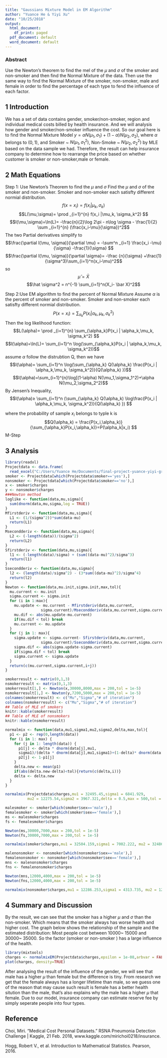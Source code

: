 ---
title: "Gaussians Mixture Model in EM Algorithm"
author: "Yuance He & Yiyi Xu"
date: "10/25/2018"
output:
  html_document:
    df_print: paged
  pdf_document: default
  word_document: default
---
### Abstract
Use the Newton's theorem to find the mel of the $\mu$ and $\sigma$ of the smoker and non-smoker and then find the Normal Mixture of the data. Then use the same way to find the Normal Mixture of the smoker, non-smoker, male and female in order to find the percentage of each type to fend the influence of each factor. 


## 1 Introduction 
We has a set of data contains gender, smoker/non-smoker, region and individual medical costs billed by health insurance. And we will analysis how gender and smoker/non-smoker influence the cost. 
So our goal here is to find the Normal Mixture Model $y= \alpha N(\mu_1,\sigma_1) + (1-\alpha) N(\mu_2,\sigma_2)$, where $\alpha$ belongs to $(0,1)$, and Smoker ~ $N(\mu_1,\sigma_1^2)$, Non-Smoke ~ $N(\mu_2,\sigma_2^2)$ by MLE based on the data sample we had. Therefore, the result can help insurance company to determine how to rearrange the price based on whether customer is smoker or non-smoker,male or female.   

## 2 Math Equations 
Step 1: Use Newton's Theorem to find the $\mu$ and $\sigma$
Find the $\mu$ and $\sigma$ of the smoker and non-smoker. Smoker and non-smoker each satisfty different normial distribution.
$$f(x=x_i)=  f(x_i | \mu_k, \sigma_k)$$
$$L(\mu,\sigma)= \prod _{i=1}^{n} f(x_i |\mu_k, \sigma_k^2)  $$
$$l(\mu,\sigma)=\ln(L)= -\frac{n}{2}\log 2\pi - n\log \sigma - \frac{1}{2} \sum _{i=1}^{n} (\frac{x_i-\mu}{\sigma})^2$$
The two Partial derivatives simplify to 
$$\frac{\partial l(\mu, \sigma)}{\partial \mu} = -\sum^n _{i=1} \frac{x_i -\mu}{\sigma} -\frac{1}{\sigma} $$
$$\frac{\partial l(\mu, \sigma)}{\partial \sigma}= -\frac {n}{\sigma} +\frac{1}{\sigma^3}\sum_{i=1}^n(x_i-\mu)^2$$
so
$$\hat \mu = \bar X$$
$$\hat \sigma^2 = n^{-1} \sum_{i=1}^n(X_i- \bar X)^2$$

Step 2:Use EM algorithm to find the percent of Normal Mixture
Assume $\alpha$ is the percent of smoker and non-smoker. Smoker and non-smoker each satisfty different normial distribution.
$$P(x=x_i)= \sum _{\alpha_k} P(x_i | \alpha_k,\mu_k, \sigma_k^2)$$
Then the log likelihood function:
$$L(\alpha)= \prod _{i=1}^{n} \sum_{\alpha_k}P(x_i | \alpha_k,\mu_k, \sigma_k^2)  $$
$$l(\alpha)=\ln(L)= \sum_{i=1}^n \log(\sum_{\alpha_k}P(x_i | \alpha_k,\mu_k, \sigma_k^2))$$
assume $\alpha$ follow the distrubtion Q, then we have
$$l(\alpha)= \sum_{i=1}^n \log(\sum_{\alpha_k} Q(\alpha_k) \frac{P(x_i | \alpha_k,\mu_k, \sigma_k^2)}{Q(\alpha_k) })$$
$$l(\alpha)=\sum_{i=1}^{n}\log[(1-\alpha) N(\mu_1,\sigma_1^2)+\alpha N(\mu_2,\sigma_2^2)$$
By Jensen's Inequality, 
$$l(\alpha)≥ \sum_{i=1}^n (\sum_{\alpha_k} Q(\alpha_k) \log\frac{P(x_i | \alpha_k,\mu_k, \sigma_k^2)}{Q(\alpha_k) }) $$

where the probability of sample $x_i$ belongs to typle k is 
$$Q(\alpha_k) = \frac{P(x_i,\alpha_k)}{\sum_{\alpha_k}P(x_i,\alpha_k)}=P(\alpha_k|x_i) $$
M-Step 
\begin{align}
\begin{aligned}

f&=\sum_{i=1}^{m} \sum_{j=1}^{k} Q_i(\alpha=j) \log\frac{P(x_i | \alpha=j)}{Q(\alpha=j) }\\
&=\sum_{i=1}^{m} \sum_{j=1}^{k} Q_i(\alpha=j) \log\frac{P(x_i) P(\alpha=j)}{Q(\alpha=j) }\\
&=\sum_{i=1}^{m} \sum_{j=1}^{k}w_j^i \log \frac{N(\mu_j,\sigma_j^2)}{w_j^i}\\
&=\sum_{i=1}^{m} \sum_{j=1}^{k}w_j^i \log \frac{e^{-0.5(x_i-\mu_j)^T}(x_i-\mu_j)) \psi_j }{w_j^i \sqrt{s\pi}(\sigma^2)^{0.5} \sigma_j^2}\\
\end{aligned}
\end{align}

\begin{align}
\begin{aligned}

0&=\frac{\partial f}{\partial \psi}\\
&=\sum_{i=1}{m} \frac {w_j^i}{\psi_j} +\beta \\
1&=\sum_{i=1}^{m}\psi_i \\
\\
\psi_j&= \frac{\sum_{i=1}^{m}w_j^i}{m}

\end{aligned}
\end{align}


## 3 Analysis
```{r}
library(readxl)
Projectdata <- data.frame(
  read_excel("C:/Users/Yuance He/Documents/final-project-yuance-yiyi-group-project/5361 Table.xlsx"))
smoker <- Projectdata[which(Projectdata$smoker=='yes'),]
nonsmoker <- Projectdata[which(Projectdata$smoker=='no'),]
x <- smoker$charges
y <- nonsmoker$charges
###Newton method
loglike <- function(data,mu,sigma){
  sum(dnorm(data,mu,sigma,log = TRUE))
}
Mfirstderiv <- function(data,mu,sigma){
  L1 <- (1/(sigma^2))*sum(data-mu)
  return(L1)
}
Msecondderiv <- function(data,mu,sigma){
  L2 <- (-length(data))/(sigma^2)
  return(L2)
}
Sfirstderiv <- function(data,mu,sigma){
  l1 <- (-length(data)/sigma) + (sum((data-mu)^2)/sigma^3)
  return(l1)
}
Ssecondderiv <- function(data,mu,sigma){
  l2 <- (length(data)/sigma^2) - (3*sum((data-mu)^2)/sigma^4)
  return(l2)
}
Newton <- function(data,mu.init,sigma.init,max,tol){
  mu.current <- mu.init
  sigma.current <- sigma.init
  for (i in 1:max){
    mu.update <- mu.current - Mfirstderiv(data,mu.current,
                sigma.current)/Msecondderiv(data,mu.current,sigma.current)
    mu.dif <- abs(mu.update-mu.current)
    if(mu.dif < tol) break
    mu.current <- mu.update
  }
  for (j in 1: max){
    sigma.update <- sigma.current- Sfirstderiv(data,mu.current,
                sigma.current)/Ssecondderiv(data,mu.current,sigma.current)
    sigma.dif <- abs(sigma.update-sigma.current)
    if(sigma.dif < tol) break
    sigma.current <- sigma.update
  }
  return(c(mu.current,sigma.current,i+j))
}

smokerresult <- matrix(0,1,3)
nsmokerresult <- matrix(0,1,3)
smokerresult[1,] <- Newton(x,30000,8000,max = 200,tol = 1e-5)
nsmokerresult[1,] <- Newton(y,7200,5000,max = 200,tol = 1e-5)
colnames(smokerresult) <- c("Mu","Sigma","# of iteration")
colnames(nsmokerresult) <- c("Mu","Sigma","# of iteration")
## Table of MLE of smokers
knitr::kable(smokerresult)
## Table of MLE of nonsmokers
knitr::kable(nsmokerresult)
```


```{r}
normalmix <- function(data,mu1,sigma1,mu2,sigma2,delta,max,tol){
  p1 <- p2 <- rep(0,length(data))
  for (i in 1: max) {
    for (j in 1: length(data)) {
      p1[j] <- delta * dnorm(data[j],mu1,
      sigma1)/(delta * dnorm(data[j],mu1,sigma1)+(1-delta)* dnorm(data[j],mu2,sigma2))
      p2[j] <- 1-p1[j]
    }
    delta.new <- mean(p1)
    if(abs(delta.new-delta)<tol){return(c(delta,i))}
    delta <- delta.new
  }
}

normalmix(Projectdata$charges,mu1 = 32495.45,sigma1 = 6841.929,
          mu2 = 12275.54,sigma2 = 3967.321,delta = 0.5,max = 500,tol = 1e-5)


```

```{r}
malesmoker <- smoker[which(smoker$sex=='male'),]
femalesmoker <- smoker[which(smoker$sex=='female'),]
ms <- malesmoker$charges
fs <- femalesmoker$charges

Newton(ms,30000,7000,max = 200,tol = 1e-5)
Newton(fs,30000,7000,max = 200,tol = 1e-5)

```

```{r}
normalmix(smoker$charges,mu1 = 32504.159,sigma1 = 7002.222, mu2 = 32486.69,sigma2 = 6676.759, delta = 0.5,max=1000,tol = 1e-5)
```
```{r}
malenonsmoker <- nonsmoker[which(nonsmoker$sex=='male'),]
femalenonsmoker <- nonsmoker[which(nonsmoker$sex=='female'),]
mns <- malenonsmoker$charges
fns <- femalenonsmoker$charges

Newton(mns,12000,4000,max = 200,tol = 1e-5)
Newton(fns,12000,4000,max = 200,tol = 1e-5)
```
```{r}
normalmix(nonsmoker$charges,mu1 = 12286.253,sigma1 = 4313.735, mu2 = 12265.246,sigma2 = 3603.412, delta = 0.5,max=1000,tol = 1e-5)
```


## 4 Summary and Discussion 

By the result, we can see that the smoker has a higher $\mu$ and $\sigma$ than the non-smoker. Which means that the smoker always has worse health and higher cost. 
The graph below shows the relationship of the sample and the estimated distribution: Most people cost between 10000~ 15000 and 30000~ 35000. So the factor (smoker or non-smoker ) has a large influence of the health. 

```{r}
library(mixtools)
charges <- normalmixEM(Projectdata$charges,epsilon = 1e-08,arbvar = FALSE, fast = TRUE)
plot(charges, density=TRUE)
```

After analysing the result of the influence of the gender, we will see that male  has a higher $\mu$ than female but the difference is tiny. From research we get that the female always has a longer lifetime than male, so we guess one of the reason that may cause such result is female has a better health sitution than the male, that's also explains why the male has a higher $\mu$ that female. 
Due to our model, insurance company can estimate reserve fee by simply seperate people into four types.

## Reference 
Choi, Miri. “Medical Cost Personal Datasets.” RSNA Pneumonia Detection Challenge | Kaggle, 21 Feb. 2018, www.kaggle.com/mirichoi0218/insurance.

Hogg, Robert V., et al. Introduction to Mathematical Statistics. Pearson, 2016. 






